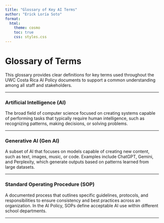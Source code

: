 ```yaml
---
title: "Glossary of Key AI Terms"
author: "Erick Loría Soto"
format:
  html:
    theme: cosmo
    toc: true
    css: styles.css
---
```


# Glossary of Terms

This glossary provides clear definitions for key terms used throughout the UWC Costa Rica AI Policy documents to support a common understanding among all staff and stakeholders.

---

### Artificial Intelligence (AI)

The broad field of computer science focused on creating systems capable of performing tasks that typically require human intelligence, such as recognizing patterns, making decisions, or solving problems.

---

### Generative AI (Gen AI)
A subset of AI that focuses on models capable of creating new content, such as text, images, music, or code. Examples include ChatGPT, Gemini, and Perplexity, which generate outputs based on patterns learned from large datasets.

---

### Standard Operating Procedure (SOP)

A documented process that outlines specific guidelines, protocols, and responsibilities to ensure consistency and best practices across an organization. In the AI Policy, SOPs define acceptable AI use within different school departments.

---